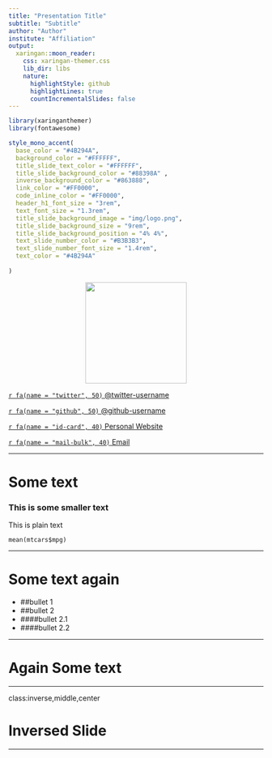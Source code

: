 ```yaml
---
title: "Presentation Title"
subtitle: "Subtitle"
author: "Author"
institute: "Affiliation"
output:
  xaringan::moon_reader:
    css: xaringan-themer.css
    lib_dir: libs
    nature:
      highlightStyle: github
      highlightLines: true
      countIncrementalSlides: false
---
```



<!-- The following code chunk lists all the required package -->


```r
library(xaringanthemer)
library(fontawesome)

style_mono_accent(
  base_color = "#4B294A", 
  background_color = "#FFFFFF",
  title_slide_text_color = "#FFFFFF",
  title_slide_background_color = "#88398A" , 
  inverse_background_color = "#863888",
  link_color = "#FF0000", 
  code_inline_color = "#FF0000",
  header_h1_font_size = "3rem", 
  text_font_size = "1.3rem", 
  title_slide_background_image = "img/logo.png", 
  title_slide_background_size = "9rem", 
  title_slide_background_position = "4% 4%", 
  text_slide_number_color = "#B3B3B3", 
  text_slide_number_font_size = "1.4rem", 
  text_color = "#4B294A"
  
)

```

<!-- replace "img/logo.png" with the path of your picture if you want to add it -->

<center>
<img class="circle" src="img/logo.png" width="200px"/>
</center>



[`r fa(name = "twitter", 50)` @twitter-username](http://twitter.com/my_twitter_username)  

[`r fa(name = "github", 50)` @github-username](http://github.com/my_github_username) 

[`r fa(name = "id-card", 40)` Personal Website](https://my_website)  

[`r fa(name = "mail-bulk", 40)` Email](mailto:my_email@email.com)



 

---

# Some text 

### This is some smaller text

This is plain text

`mean(mtcars$mpg)`


---


# Some text again

- ##bullet 1 
- ##bullet 2
 + ####bullet 2.1
 + ####bullet 2.2

---

# Again Some text

---

class:inverse,middle,center

# Inversed Slide


---
